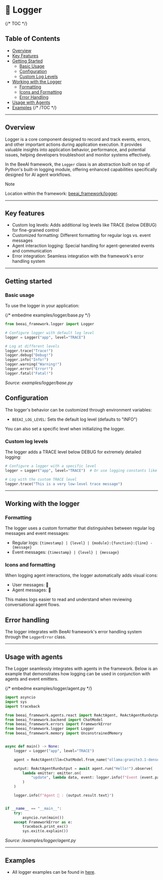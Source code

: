 # 📝 Logger

{/* TOC */}
## Table of Contents
- [Overview](#overview)
- [Key Features](#key-features)
- [Getting Started](#getting-started)
  - [Basic Usage](#basic-usage)
  - [Configuration](#configuration)
  - [Custom Log Levels](#custom-log-levels)
- [Working with the Logger](#working-with-the-logger)
  - [Formatting](#formatting)
  - [Icons and Formatting](#icons-and-formatting)
  - [Error Handling](#error-handling)
- [Usage with Agents](#usage-with-agents)
- [Examples](#examples)
{/* /TOC */}

---

## Overview 

Logger is a core component designed to record and track events, errors, and other important actions during application execution. It provides valuable insights into application behavior, performance, and potential issues, helping developers troubleshoot and monitor systems effectively.

In the BeeAI framework, the `Logger` class is an abstraction built on top of Python's built-in logging module, offering enhanced capabilities specifically designed for AI agent workflows.

> [!NOTE]
>
> Location within the framework: [beeai_framework/logger](https://github.com/i-am-bee/beeai-framework/blob/main/python/beeai_framework/logger.py).

---

## Key features

* Custom log levels: Adds additional log levels like TRACE (below DEBUG) for fine-grained control
* Customized formatting: Different formatting for regular logs vs. event messages
* Agent interaction logging: Special handling for agent-generated events and communication
* Error integration: Seamless integration with the framework's error handling system

---

## Getting started

### Basic usage

To use the logger in your application:

{/* embedme examples/logger/base.py */}

```py
from beeai_framework.logger import Logger

# Configure logger with default log level
logger = Logger("app", level="TRACE")

# Log at different levels
logger.trace("Trace!")
logger.debug("Debug!")
logger.info("Info!")
logger.warning("Warning!")
logger.error("Error!")
logger.fatal("Fatal!")

```

_Source: examples/logger/base.py_

## Configuration

The logger's behavior can be customized through environment variables:

* `BEEAI_LOG_LEVEL`: Sets the default log level (defaults to "INFO")

You can also set a specific level when initializing the logger.

### Custom log levels

The logger adds a TRACE level below DEBUG for extremely detailed logging:

```py
# Configure a logger with a specific level
logger = Logger("app", level="TRACE")  # Or use logging constants like logging.DEBUG

# Log with the custom TRACE level
logger.trace("This is a very low-level trace message")
```

---

## Working with the logger

### Formatting

The logger uses a custom formatter that distinguishes between regular log messages and event messages:

* Regular logs: `{timestamp} | {level} | {module}:{function}:{line} - {message}`
* Event messages: `{timestamp} | {level} | {message}`

### Icons and formatting

When logging agent interactions, the logger automatically adds visual icons:

* User messages: 👤
* Agent messages: 🤖

This makes logs easier to read and understand when reviewing conversational agent flows.

## Error handling

The logger integrates with BeeAI framework's error handling system through the `LoggerError` class.

---

## Usage with agents

The Logger seamlessly integrates with agents in the framework. Below is an example that demonstrates how logging can be used in conjunction with agents and event emitters.

{/* embedme examples/logger/agent.py */}

```py
import asyncio
import sys
import traceback

from beeai_framework.agents.react import ReActAgent, ReActAgentRunOutput
from beeai_framework.backend import ChatModel
from beeai_framework.errors import FrameworkError
from beeai_framework.logger import Logger
from beeai_framework.memory import UnconstrainedMemory


async def main() -> None:
    logger = Logger("app", level="TRACE")

    agent = ReActAgent(llm=ChatModel.from_name("ollama:granite3.1-dense:8b"), tools=[], memory=UnconstrainedMemory())

    output: ReActAgentRunOutput = await agent.run("Hello!").observe(
        lambda emitter: emitter.on(
            "update", lambda data, event: logger.info(f"Event {event.path} triggered by {type(event.creator).__name__}")
        )
    )

    logger.info(f"Agent 🤖 : {output.result.text}")


if __name__ == "__main__":
    try:
        asyncio.run(main())
    except FrameworkError as e:
        traceback.print_exc()
        sys.exit(e.explain())

```

_Source: /examples/logger/agent.py_

---

## Examples

- All logger examples can be found in [here](https://github.com/i-am-bee/beeai-framework/tree/main/python/examples/logger).
